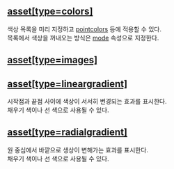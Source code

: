 ## [asset[type=colors]](./asset/colors)
색상 목록을 미리 지정하고 [pointcolors](/config/config/base/series#pointcolors) 등에 적용할 수 있다.<br/>
목록에서 색상을 꺼내오는 방식은 [mode](#mode) 속성으로 지정한다.
## [asset[type=images]](./asset/images)

## [asset[type=lineargradient]](./asset/lineargradient)
시작점과 끝점 사이에 색상이 서서히 변경되는 효과를 표시한다.<br/>
채우기 색이나 선 색으로 사용될 수 있다.
## [asset[type=radialgradient]](./asset/radialgradient)
원 중심에서 바깥으로 생상이 변해가는 효과를 표시한다.<br/>
채우기 색이나 선 색으로 사용될 수 있다.
